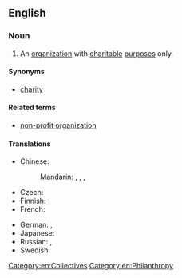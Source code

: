 ==English==
{{wikipedia}}

===Noun===
{{en-noun}}

# An [[organization]] with [[charitable]] [[purpose]]s only.

====Synonyms====
* [[charity]]

====Related terms====
* [[non-profit organization]]

====Translations====
{{trans-top|organization}}
* Chinese:
*: Mandarin: {{t+|cmn|慈善機構|sc=Hani}}, {{t+|cmn|慈善机构|tr=císhàn jīgòu|sc=Hani}}, {{t|cmn|公益團體|sc=Hani}}, {{t|cmn|公益团体|tr=gōngyì tuántǐ|sc=Hani}}
* Czech: {{t|cs|charitativní organizace|f}}
* Finnish: {{t|fi|hyväntekeväisyysjärjestö}}
* French: {{t|fr|association caritative|f}}
{{trans-mid}}
* German: {{qualifier|in Germany}} {{t|de|Freie Wohlfahrtspflege|f}}, {{t+|de|FW|f}}
* Japanese: {{t|ja|慈善団体|tr=じぜんだんたい, jizen dantai|sc=Jpan}}
* Russian: {{t|ru|благотвори́тельное о́бщество|n}}, {{t|ru|благотвори́тельная организа́ция|f}}
* Swedish: {{t|sv|välgörenhetsorganisation|c}}
{{trans-bottom}}

[[Category:en:Collectives]]
[[Category:en:Philanthropy]]